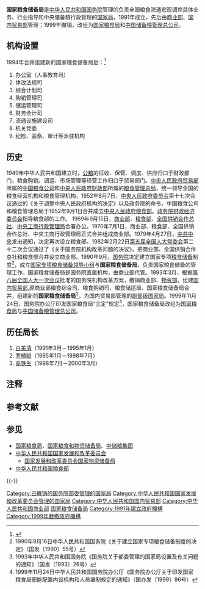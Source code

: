 {{Pathnav|中华人民共和国国务院|中华人民共和国国内贸易部}}
{{Infobox PRCG
|机构名称 = 国家粮食储备局
|标志1 = National Emblem of the People's Republic of China.svg
|标志1说明 = [[s:国务院关于国家行政机关和企业事业单位社会团体印章管理的规定|1999年规定]]：[[印章|印章]][[直径|直径]]4.5厘米，中央刊[[中华人民共和国国徽|国徽]]，由[[中华人民共和国国务院|国务院]]制发。
|标志2 = 
|标志2宽度 = 180px
|标志2说明 = 
|职位1 = 局长
|人员1 =  
|职位2 = 副局长
|人数2 = 4
|人员2 =  
|职位3 = 纪检组长
|人员3 =  
|成立时间 = 1991年4月
|上级机构 = [[中华人民共和国商业部|中华人民共和国商业部]]{{to}}[[中华人民共和国国内贸易部|中华人民共和国国内贸易部]]
|机构类型 = [[国务院部委管理的国家局|国务院部委管理的国家局]]
|行政级别 = 副部级
|地址1 =  
|电话1 =  <!-- 请使用{{tel}}模板 -->
|场所2 =  
|地址2 =  
|邮址2 = 
|邮编2 =  
|电话2 =  <!-- 请使用{{tel}}模板 -->
|官网 = [http://www.chinagrain.gov.cn/ www.chinagrain.gov.cn]
|前身 = [[中华人民共和国商业部|中华人民共和国商业部]]有关司局
}}

'''国家粮食储备局'''是[[中华人民共和国国务院|中华人民共和国国务院]]管理的负责全国粮食流通宏观调控具体业务、行业指导和中央储备粮行政管理的[[国务院部委管理的国家局|国家局]]，1991年成立，先后由[[中华人民共和国商业部|商业部]]、[[中华人民共和国国内贸易部|国内贸易部]]管理；1999年撤销，改组为[[国家粮食局|国家粮食局]]和[[中储粮集团|中国储备粮管理总公司]]。

== 机构设置 ==
1994年合并组建新的国家粮食储备局后：<ref>{{Cite web|title=国家粮食储备局职能配置、内设机构和人员编制方案》的通知|url=http://www.chinalawedu.com/news/1200/22016/22032/22495/2006/3/sh31075445316360021035-0.htm|accessdate=2019-01-13|date=2015-02-09|archiveurl=https://web.archive.org/web/20150209052815/http://www.chinalawedu.com/news/1200/22016/22032/22495/2006/3/sh31075445316360021035-0.htm|archivedate=2015-02-09|dead-url=yes}}</ref>
# 办公室（人事教育司）
# 体改法规司
# 综合计划司
# 购销管理司
# 储运管理司
# 财务会计司
# 流通设施建设司
# 机关党委
# 纪检、监察、审计等派驻机构

== 历史 ==
1949年中华人民共和国建立时，[[公粮|公粮]]的征收、保管、调度、供应归口于财政部门，粮食购销、调运、市场管理等经营工作归口于贸易部门。[[中央人民政府贸易部|中央人民政府贸易部]]所属的[[中国粮食公司|中国粮食公司]]和[[中央人民政府财政部|中央人民政府财政部]]所属的[[粮食管理总局|粮食管理总局]]{{NoteTag|1950年8月5日，[[中央人民政府财政部|中央人民政府财政部]]发出《关于建立全国粮食管理系统将粮食处改为粮食管理总局命令》；1950年10月1日，财政部粮食处改组的粮食管理总局正式成立。}}，统一领导全国的粮食经营机构和粮食管理机构。1952年8月7日，[[中央人民政府委员会|中央人民政府委员会]]第十七次会议通过的《关于调整中央人民政府机构的决定》以及政务院的命令，中国粮食公司和粮食管理总局于1952年9月1日合并成立[[中央人民政府粮食部|中央人民政府粮食部]]。[[政务院财政经济委员会|政务院财政经济委员会]]指导粮食部的工作。 1969年9月15日，[[中华人民共和国商业部|商业部]]、[[中华人民共和国粮食部|粮食部]]、[[中华全国供销合作总社|全国供销合作总社]]、[[中华人民共和国国家工商行政管理总局|中央工商行政管理局]]合署办公。1970年7月1日，商业部、粮食部、全国供销合作总社、中央工商行政管理局正式合并组成商业部。1979年4月27日，[[中共中央|中共中央]]发出通知，决定再次设立粮食部。1982年2月22日[[第五届全国人民代表大会常务委员会|第五届全国人大常委会]]第二十二次会议通过了《关于国务院机构改革问题的决议》，把商业部、全国供销合作总社和粮食部合并设立商业部。1990年9月，[[中华人民共和国国务院|国务院]]决定建立国家专项[[粮食储备|粮食储备]]制度<ref>1990年9月16日中华人民共和国国务院《关于建立国家专项粮食储备制度的决定》（国发〔1990〕55号）</ref>，成立[[国家专项粮食储备领导小组|国家专项粮食储备领导小组]]与'''国家粮食储备局'''，负责国家粮食储备的管理工作。国家粮食储备局是国务院直属机构，由商业部代管。1993年3月，根据[[第八届全国人民代表大会#第一次会议|第八届全国人大一次会议]]批准的国务院机构改革方案，撤销商业部、[[物资部|物资部]]，组建[[国内贸易部|国内贸易部]],原商业部粮食综合司、粮食购销司、粮食储运局、国家粮食储备局合并，组建新的'''国家粮食储备局'''<ref>1993年中华人民共和国国务院《国务院关于部委管理的国家局设置及有关问题的通知》（国发〔1993〕26号）</ref>，为国内贸易部管理的[[省部级副职|副部级]][[国务院部委管理的国家局|国家局]]。1999年11月24日，国务院办公厅印发国家粮食局“三定”规定<ref>1999年11月24日中华人民共和国国务院办公厅《国务院办公厅关于印发国家粮食局职能配置内设机构和人员编制规定的通知》（国办发〔1999〕96号）</ref>，国家粮食储备局改组为[[国家粮食局|国家粮食局]]与[[中储粮集团|中国储备粮管理总公司]]。

== 历任局长 ==
# [[白美清|白美清]]（1991年3月－1995年1月）
# [[罗植龄|罗植龄]]（1995年1月－1998年7月）
# [[高铁生|高铁生]]（1998年7月－2000年3月）

== 注释 ==
{{NoteFoot}}

== 参考文献 ==
{{Reflist|30em}}

== 参见 ==
{{Portal box|中华人民共和国|农业和农学|经济}}
* [[国家粮食局|国家粮食局]]、[[国家粮食和物资储备局|国家粮食和物资储备局]]、[[中储粮集团|中储粮集团]]
* [[中华人民共和国国家发展和改革委员会|中华人民共和国国家发展和改革委员会]]
** [[国家发展和改革委员会国家物资储备局|国家发展和改革委员会国家物资储备局]]
* [[中华人民共和国粮食部|中华人民共和国粮食部]]

{{-}}
{{国务院}}

[[Category:已撤销的国务院部委管理的国家局|Category:已撤销的国务院部委管理的国家局]]
[[Category:中华人民共和国国家发展和改革委员会管理的国家局|Category:中华人民共和国国家发展和改革委员会管理的国家局]]
[[Category:中华人民共和国国内贸易部|Category:中华人民共和国国内贸易部]]
[[Category:中华人民共和国商业部|Category:中华人民共和国商业部]]
[[Category:国家粮食储备局|]]
[[Category:1991年建立政府機構|Category:1991年建立政府機構]]
[[Category:1999年裁撤政府機構|Category:1999年裁撤政府機構]]